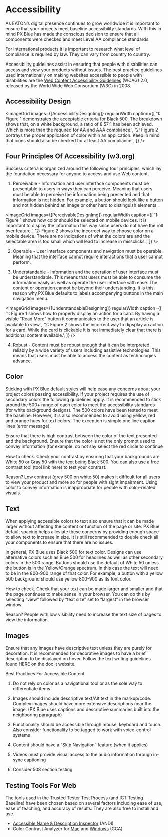 
<!-- KEYWORDS: accessibility design styles compliance w3c  -->

# Accessibility

As EATON’s digital presence continues to grow worldwide it is important to ensure that your projects meet baseline accessibility standards. With this in mind PX Blue has made the conscious decision to ensure that all components were checked and meet Level AA compliance standards.

For international products it is important to research what level of compliance is required by law. They can vary from country to country.

Accessibility guidelines assist in ensuring that people with disabilities can access and view your products without issues. The best practice guidelines used internationally on making websites accessible to people with disabilities are the [Web Content Accessibility Guidelines](https://www.w3.org/TR/WCAG20/) (WCAG) 2.0, released by the World Wide Web Consortium (W3C) in 2008.

## Accessibility Design

<ImageGrid
    images={[AccessibilityDesignImg]}
    regularWidth
    caption={[
        '1: Figure 1 demonstrates the acceptable criteria for Black 500. The breakdown shows that, on a white background, a ratio of 8.57:1 has been achieved. Which is more than the required for AA and AAA compliance.',
        '2: Figure 2 portrays the proper application of color within an application. Keep in mind that icons should also be checked for at least AA compliance.',
    ]}
/>

## Four Principles Of Accessibility (w3.org)

Success criteria is organized around the following four principles, which lay the foundation necessary for anyone to access and use Web content.

1. Perceivable - Information and user interface components must be presentable to users in ways they can perceive. Meaning that users must be able to perceive the information being presented and that information is not hidden. For example, a button should look like a button and not hidden behind an image or other hard to distinguish elements.

<ImageGrid
    images={[PerceivableDesignImg]}
    regularWidth
    caption={[
        '1: Figure 1 shows how color should be selected on mobile devices. It is important to display the information this way since users do not have the roll over feature.',
        '2: Figure 2 shows the incorrect way to choose color on a mobile device. There are no indications of what the colors are and the selectable area is too small which will lead to increase in missclicks.',
    ]}
/>

2. Operable - User interface components and navigation must be operable. Meaning that the interface cannot require interactions that a user cannot perform.

3. Understandable - Information and the operation of user interface must be understandable. This means that users must be able to consume the information easily as well as operate the user interface with ease. The content or operation cannot be beyond their understanding. It is this reason why PX Blue defaults to labels accompanying buttons in the main navigation menu.

<ImageGrid
    images={[UnderstandableDesignImg]}
    regularWidth
    caption={[
        '1: Figure 1 shows how  to properly display an action for a card. By having a visible "Read More" button it communicates to the user that an article is available to view.',
        '2: Figure 2 shows the incorrect way to dipsplay an action for a card. While the card is clickable it is not immediately clear that there is additional content available.',
    ]}
/>

4. Robust - Content must be robust enough that it can be interpreted reliably by a wide variety of users including assistive technologies. This means that users must be able to access the content as technologies advance.

## Color

Sticking with PX Blue default styles will help ease any concerns about your project colors passing accessibility. If your project requires the use of secondary colors the following guidelines apply. It is recommended to stick around the 500+ range of each color to meet the accessibility standards (for white background designs). The 500 colors have been tested to meet the baseline. However, it is also recommended to avoid using yellow, red and orange hues for text colors. The exception is simple one line caption lines (error message).

Ensure that there is high contrast between the color of the text presented and the background. Ensure that the color is not the only prompt used to convey information (for example: do not say select the red circle to continue

How to check. Check your contrast by ensuring that your backgrounds are White 50 or Gray 50 with the text being Black 500. You can also use a free contrast tool (tool link here) to test your contrast.

Reason? Low contrast (grey 500 on white 50) makes it difficult for all users to view your product and more so for people with sight impairment. Using color to convey information is inappropriate for people with color-related visuals.

## Text

When applying accessible colors to text also ensure that it can be made larger without affecting the content or function of the page or site. PX Blue default spacing helps alleviate these concerns by providing enough space to allow text to increase in size. It is still recommended to double check all your components to ensure that there are no issues.

In general, PX Blue uses Black 500 for text color. Designs can use alternative colors such as Blue 500 for headlines as well as other secondary colors in the 500 range. Buttons should use the default of White 50 unless the button is in the Yellow/Orange spectrum. In this case the text will need to be in the 800-900 range of that color. For example, a button with a yellow 500 background should use yellow 800-900 as its font color.

How to check. Check that your text can be made larger and smaller and that the page continues to make sense in your browser. You can do this by selecting “view” followed by “text size” set to “largest” in the browser window.

Reason? People with low visibility need to increase the text size of pages to view the information.

## Images

Ensure that any images have descriptive text unless they are purely for decoration. It is recommended for decorative images to have a brief description to be displayed on hover. Follow the text writing guidelines found HERE on the doc it website.

Best Practices For Accessible Content

1. Do not rely on color as a navigational tool or as the sole way to differentiate items

2. Images should include descriptive text/Alt text in the markup/code. Complex images should have more extensive descriptions near the image. (PX Blue uses captions and descriptive summaries built into the neighboring paragraph)

3. Functionality should be accessible through mouse, keyboard and touch. Also consider functionality to be tagged to work with voice-control systems

4. Content should have a “Skip Navigation” feature (when it applies)

5. Videos must provide visual access to the audio information through in-sync captioning

6. Consider 508 section testing

## Testing Tools For Web

The tools used in the Trusted Tester Test Process (and ICT Testing Baseline) have been chosen based on several factors including ease of use, ease of teaching, and accuracy of results. They are also free to install and use.

-   [Accessible Name & Description Inspector](https://www.ssa.gov/accessibility/andi/help/install.html) (ANDI)
-   Color Contrast Analyzer for [Mac](https://github.com/ThePacielloGroup/CCA-OSX/releases/tag/2.4) and [Windows](https://github.com/ThePacielloGroup/CCA-Win/releases/tag/2.5.0) (CCA)
